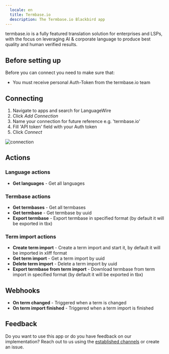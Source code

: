 ```yaml
---
  locale: en
  title: Termbase.io
  description: The Termbase.io Blackbird app
---
```


<LinkCard title="View on Github" target="_blank" href="https://github.com/bb-io/Termbase.io" icon="github" />

termbase.io is a fully featured translation solution for enterprises and LSPs, with the focus on leveraging AI & corporate language to produce best quality and human verified results.

## Before setting up

Before you can connect you need to make sure that:

- You must receive personal Auth-Token from the termbase.io team

## Connecting

1. Navigate to apps and search for LanguageWire
2. Click _Add Connection_
3. Name your connection for future reference e.g. 'termbase.io'
4. Fill 'API token' field with your Auth token
5. Click _Connect_

![connection](https://raw.githubusercontent.com/bb-io/Termbase.io/main/image/README/connection.png)

## Actions

### Language actions

- **Get languages** - Get all languages

### Termbase actions

- **Get termbases** - Get all termbases
- **Get termbase** - Get termbase by uuid
- **Export termbase** - Export termbase in specified format (by default it will be exported in tbx)

### Term import actions

- **Create term import** - Create a term import and start it, by default it will be imported in xliff format
- **Get term import** - Get a term import by uuid
- **Delete term import** - Delete a term import by uuid
- **Export termbase from term import** - Download termbase from term import in specified format (by default it will be exported in tbx)

## Webhooks

- **On term changed** - Triggered when a term is changed
- **On term import finished** - Triggered when a term import is finished

## Feedback

Do you want to use this app or do you have feedback on our implementation? Reach out to us using the [established channels](https://www.blackbird.io/) or create an issue.

